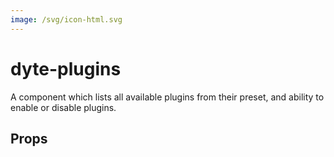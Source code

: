 ```yaml
---
image: /svg/icon-html.svg
---
```


# dyte-plugins

A component which lists all available plugins from their preset,
and ability to enable or disable plugins.

## Props

<PropsTable of="dyte-plugins" />

